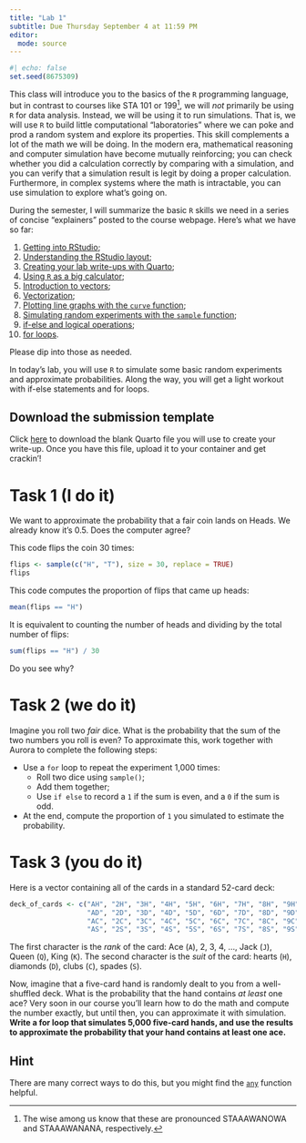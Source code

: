 ```yaml
---
title: "Lab 1"
subtitle: Due Thursday September 4 at 11:59 PM
editor: 
  mode: source
---
```


```r
#| echo: false
set.seed(8675309)
```

This class will introduce you to the basics of the `R` programming language, but in contrast to courses like STA 101 or 199[^1], we will *not* primarily be using `R` for data analysis. Instead, we will be using it to run simulations. That is, we will use `R` to build little computational "laboratories" where we can poke and prod a random system and explore its properties. This skill complements a lot of the math we will be doing. In the modern era, mathematical reasoning and computer simulation have become mutually reinforcing; you can check whether you did a calculation correctly by comparing with a simulation, and you can verify that a simulation result is legit by doing a proper calculation. Furthermore, in complex systems where the math is intractable, you can use simulation to explore what's going on.

During the semester, I will summarize the basic `R` skills we need in a series of concise "explainers" posted to the course webpage. Here's what we have so far:

1. [Getting into RStudio](https://sta240-f25.github.io/explainers/setup.html);
1. [Understanding the RStudio layout](https://sta240-f25.github.io/explainers/hello-rstudio.html);
1. [Creating your lab write-ups with Quarto](https://sta240-f25.github.io/explainers/quarto.html);
1. [Using `R` as a big calculator](https://sta240-f25.github.io/explainers/math.html);
1. [Introduction to vectors](https://sta240-f25.github.io/explainers/vectors.html);
1. [Vectorization](https://sta240-f25.github.io/explainers/vectorization.html);
1. [Plotting line graphs with the `curve` function](https://sta240-f25.github.io/explainers/lineplot.html);
1. [Simulating random experiments with the `sample` function](https://sta240-f25.github.io/explainers/sample.html);
1. [if-else and logical operations](https://sta240-f25.github.io/explainers/if-else.html);
1. [for loops](https://sta240-f25.github.io/explainers/loops.html).

Please dip into those as needed.

In today's lab, you will use `R` to simulate some basic random experiments and approximate probabilities. Along the way, you will get a light workout with if-else statements and for loops.

::: callout-tip
## Download the submission template
Click [here](https://raw.githubusercontent.com/sta240-f25/sta240-f25.github.io/refs/heads/main/labs/lab-1-template.qmd) to download the blank Quarto file you will use to create your write-up. Once you have this file, upload it to your container and get crackin'!
:::

# Task 1 (I do it)

We want to approximate the probability that a fair coin lands on Heads. We already know it's 0.5. Does the computer agree?

This code flips the coin 30 times:

```r
flips <- sample(c("H", "T"), size = 30, replace = TRUE)
flips
```

This code computes the proportion of flips that came up heads:

```r
mean(flips == "H")
```

It is equivalent to counting the number of heads and dividing by the total number of flips:

```r
sum(flips == "H") / 30
```

Do you see why?

# Task 2 (we do it)

Imagine you roll two *fair* dice. What is the probability that the sum of the two numbers you roll is even? To approximate this, work together with Aurora to complete the following steps:

- Use a `for` loop to repeat the experiment 1,000 times:  
   - Roll two dice using `sample()`;  
   - Add them together;  
   - Use `if else` to record a `1` if the sum is even, and a `0` if the sum is odd.  
- At the end, compute the proportion of `1` you simulated to estimate the probability. 

# Task 3 (you do it)

Here is a vector containing all of the cards in a standard 52-card deck:

```r
deck_of_cards <- c("AH", "2H", "3H", "4H", "5H", "6H", "7H", "8H", "9H", "10H", "JH", "QH", "KH",
                   "AD", "2D", "3D", "4D", "5D", "6D", "7D", "8D", "9D", "10D", "JD", "QD", "KD",
                   "AC", "2C", "3C", "4C", "5C", "6C", "7C", "8C", "9C", "10C", "JC", "QC", "KC",
                   "AS", "2S", "3S", "4S", "5S", "6S", "7S", "8S", "9S", "10S", "JS", "QS", "KS")

```

The first character is the *rank* of the card: Ace (`A`), 2, 3, 4, ..., Jack (`J`), Queen (`Q`), King (`K`). The second character is the *suit* of the card: hearts (`H`), diamonds (`D`), clubs (`C`), spades (`S`).

Now, imagine that a five-card hand is randomly dealt to you from a well-shuffled deck. What is the probability that the hand contains *at least* one ace? Very soon in our course you'll learn how to do the math and compute the number exactly, but until then, you can approximate it with simulation. **Write a for loop that simulates 5,000 five-card hands, and use the results to approximate the probability that your hand contains at least one ace.**

::: {.callout-tip collapse="true"}
## Hint

There are many correct ways to do this, but you might find the [`any`](https://stat.ethz.ch/R-manual/R-devel/library/base/html/any.html) function helpful.
:::



[^1]: The wise among us know that these are pronounced STAAAWANOWA and STAAAWANANA, respectively.



